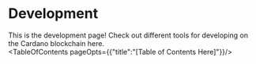
# Development

This is the development page! Check out different tools for developing on the Cardano blockchain here. 
<br />
<TableOfContents pageOpts={{"title":"[Table of Contents Here]"}}/>